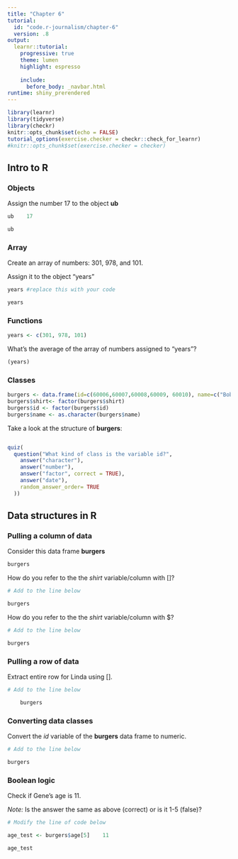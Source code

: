 ```yaml
---
title: "Chapter 6"
tutorial:
  id: "code.r-journalism/chapter-6"
  version: .8
output:
  learnr::tutorial:
    progressive: true
    theme: lumen
    highlight: espresso
    
    include:
      before_body: _navbar.html
runtime: shiny_prerendered
---
```


```r
library(learnr)
library(tidyverse)
library(checkr)
knitr::opts_chunk$set(echo = FALSE)
tutorial_options(exercise.checker = checkr::check_for_learnr)
#knitr::opts_chunk$set(exercise.checker = checker)
```


## Intro to R

### Objects

Assign the number 17 to the object **ub**

```r
ub    17

ub
```


### Array

Create an array of numbers: 301, 978, and 101.

Assign it to the object "years"

```r
years #replace this with your code

years
```

### Functions

```r
years <- c(301, 978, 101)
```

What's the average of the array of numbers assigned to "years"?

```r
(years)
```

### Classes

```r
burgers <- data.frame(id=c(60006,60007,60008,60009, 60010), name=c("Bob", "Linda", "Louise", "Tina", "Gene"), age=c(45, 44, 12, 13, 11), shirt=c("White", "Red", "Pink", "Blue", "Yellow"))
burgers$shirt<- factor(burgers$shirt)
burgers$id <- factor(burgers$id)
burgers$name <- as.character(burgers$name)
```

Take a look at the structure of **burgers**:

```r

```


```r
quiz(
  question("What kind of class is the variable id?",
    answer("character"),
    answer("number"),
    answer("factor", correct = TRUE),
    answer("date"),
    random_answer_order= TRUE
  ))
```

## Data structures in R


### Pulling a column of data

Consider this data frame **burgers**

```r
burgers
```


How do you refer to the the *shirt* variable/column with []?

```r
# Add to the line below

burgers
```

How do you refer to the the *shirt* variable/column with $?

```r
# Add to the line below

burgers
```

### Pulling a row of data

Extract entire row for Linda using [].

```r
# Add to the line below

    burgers
```

### Converting data classes

Convert the *id* variable of the **burgers** data frame to numeric.

```r
# Add to the line below

burgers
```

### Boolean logic

Check if Gene's age is 11.

*Note:* Is the answer the same as above (correct) or is it 1-5 (false)? 

```r
# Modify the line of code below

age_test <- burgers$age[5]    11

age_test
```


